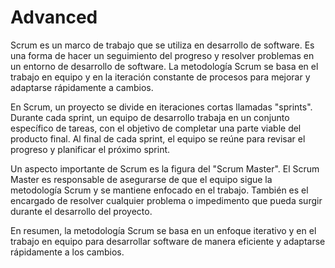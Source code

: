 # Advanced

Scrum es un marco de trabajo que se utiliza en desarrollo de software. Es una forma de hacer un seguimiento del progreso y resolver problemas en un entorno de desarrollo de software. La metodología Scrum se basa en el trabajo en equipo y en la iteración constante de procesos para mejorar y adaptarse rápidamente a cambios.

En Scrum, un proyecto se divide en iteraciones cortas llamadas "sprints". Durante cada sprint, un equipo de desarrollo trabaja en un conjunto específico de tareas, con el objetivo de completar una parte viable del producto final. Al final de cada sprint, el equipo se reúne para revisar el progreso y planificar el próximo sprint.

Un aspecto importante de Scrum es la figura del "Scrum Master". El Scrum Master es responsable de asegurarse de que el equipo sigue la metodología Scrum y se mantiene enfocado en el trabajo. También es el encargado de resolver cualquier problema o impedimento que pueda surgir durante el desarrollo del proyecto.

En resumen, la metodología Scrum se basa en un enfoque iterativo y en el trabajo en equipo para desarrollar software de manera eficiente y adaptarse rápidamente a los cambios.
